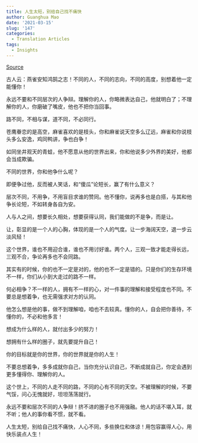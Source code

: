 ```yaml
---
title: 人生太短，别给自己找不痛快
author: Guanghua Mao
date: '2021-03-15'
slug: '147'
categories:
  - Translation Articles
tags:
  - Insights
---
```


[Source](http://oppo.yidianzixun.com/article/0OyvPNKC?appid=oppobrowser&share_count=2&impid=-1134756418_1585463783189_0LEtVDKR_n2n&__publisher_id__=TQy_f16IRzmSaKPh4tRCqw)

古人云：燕雀安知鸿鹄之志！不同的人，不同的志向，不同的高度，别想着他一定能懂你！

永远不要和不同层次的人争辩。理解你的人，你略微表达自己，他就明白了；不理解你的人，你磨破了嘴皮，他也不把你当回事。

路不同，不相与谋，道不同，不必同行。

苍鹰眷恋的是高空，麻雀喜欢的是枝头，你和麻雀说天空多么辽远，麻雀和你说枝头多么安逸，鸡同鸭讲，争也白争！

如同坐井观天的青蛙，他不愿意从他的世界出来，你和他说多少外界的美好，他都会当成欺骗。

不同的世界，你和他争什么呢？

即便争过他，反而被人笑话，和“傻瓜”论短长，赢了有什么意义？

层次不同，不用争，不用盲目求谁的赞同。他不懂你，说再多也是白搭，与其和他争长论短，不如转身各自为安。

人与人之间，想要长久相处，想要获得认同，我们能做的不是争，而是让。

让，彰显的是一个人的心胸，体现的是一个人的气度。让一步海阔天空，退一步云淡风轻！

这个世界，谁也不用迎合谁，谁也不用讨好谁。两个人，三观一致才能走得长远，三观不合，争论再多也不会同路。

其实有的时候，你的也不一定是对的，他的也不一定是错的。只是你们的生存环境不一样，你们从小到大走过的路不一样。

何必相争？不一样的人，拥有不一样的心，对一件事的理解和接受程度也不同。不要总是想着争，也无需强求对方的认同。

他怎么想是他的事，做不到理解咱，咱也不去较真。懂你的人，自会把你善待，不懂你的，不必和他多言！

想成为什么样的人，就付出多少的努力！

想拥有什么样的圈子，就先要提升自己！

你的目标就是你的世界，你的世界就是你的人生！

不要总想着争，多多成就你自己，当你充分认识自己，不断成就自己，你定会遇到更多懂得你、理解你的人。

这个世上，不同的人走不同的路，不同的心有不同的天空。不被理解的时候，不要气馁，问心无愧就好，坦坦荡荡就行。

永远不要和层次不同的人争辩！挤不进的圈子也不用强融。他人的话不堪入耳，就不听；他人的事你看不惯，就不看。

人生太短，别给自己找不痛快，人心不同，多些换位和体谅！用包容赢得人心，用快乐装点人生！